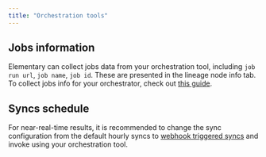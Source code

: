 ```yaml
---
title: "Orchestration tools"
---
```


## Jobs information

Elementary can collect jobs data from your orchestration tool, including `job run url`, `job name`, `job id`.
These are presented in the lineage node info tab.
To collect jobs info for your orchestrator, check out [this guide](/cloud/guides/collect-job-data).

## Syncs schedule

For near-real-time results, it is recommended to change the sync configuration from the default hourly syncs to [webhook triggered syncs](/cloud/guides/sync-scheduling) and invoke using your orchestration tool.